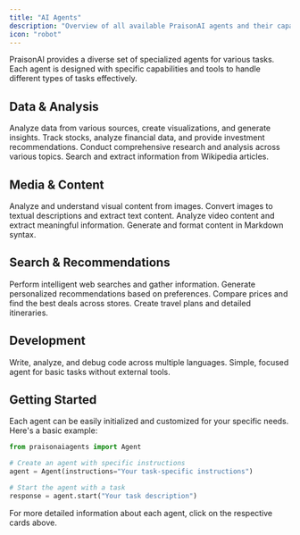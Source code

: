 ```yaml
---
title: "AI Agents"
description: "Overview of all available PraisonAI agents and their capabilities"
icon: "robot"
---
```


PraisonAI provides a diverse set of specialized agents for various tasks. Each agent is designed with specific capabilities and tools to handle different types of tasks effectively.

## Data & Analysis

<CardGroup cols={2}>
  <Card title="Data Analyst" icon="chart-line" href="/agents/data-analyst">
    Analyze data from various sources, create visualizations, and generate insights.
  </Card>
  <Card title="Finance" icon="money-bill-trend-up" href="/agents/finance">
    Track stocks, analyze financial data, and provide investment recommendations.
  </Card>
  <Card title="Research" icon="magnifying-glass-chart" href="/agents/research">
    Conduct comprehensive research and analysis across various topics.
  </Card>
  <Card title="Wikipedia" icon="book" href="/agents/wikipedia">
    Search and extract information from Wikipedia articles.
  </Card>
</CardGroup>

## Media & Content

<CardGroup cols={2}>
  <Card title="Image Analysis" icon="image" href="/agents/image">
    Analyze and understand visual content from images.
  </Card>
  <Card title="Image to Text" icon="text" href="/agents/image-to-text">
    Convert images to textual descriptions and extract text content.
  </Card>
  <Card title="Video" icon="video" href="/agents/video">
    Analyze video content and extract meaningful information.
  </Card>
  <Card title="Markdown" icon="markdown" href="/agents/markdown">
    Generate and format content in Markdown syntax.
  </Card>
</CardGroup>

## Search & Recommendations

<CardGroup cols={2}>
  <Card title="Web Search" icon="globe" href="/agents/websearch">
    Perform intelligent web searches and gather information.
  </Card>
  <Card title="Recommendation" icon="thumbs-up" href="/agents/recommendation">
    Generate personalized recommendations based on preferences.
  </Card>
  <Card title="Shopping" icon="shop" href="/agents/shopping">
    Compare prices and find the best deals across stores.
  </Card>
  <Card title="Planning" icon="calendar" href="/agents/planning">
    Create travel plans and detailed itineraries.
  </Card>
</CardGroup>

## Development

<CardGroup cols={2}>
  <Card title="Programming" icon="code" href="/agents/programming">
    Write, analyze, and debug code across multiple languages.
  </Card>
  <Card title="Single Agent" icon="circle-1" href="/agents/single">
    Simple, focused agent for basic tasks without external tools.
  </Card>
</CardGroup>

## Getting Started

Each agent can be easily initialized and customized for your specific needs. Here's a basic example:

```python
from praisonaiagents import Agent

# Create an agent with specific instructions
agent = Agent(instructions="Your task-specific instructions")

# Start the agent with a task
response = agent.start("Your task description")
```

For more detailed information about each agent, click on the respective cards above.